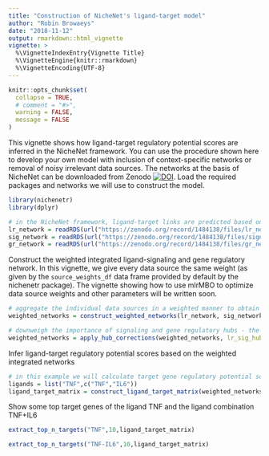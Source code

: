 ```yaml
---
title: "Construction of NicheNet's ligand-target model"
author: "Robin Browaeys"
date: "2018-11-12"
output: rmarkdown::html_vignette
vignette: >
  %\VignetteIndexEntry{Vignette Title}
  %\VignetteEngine{knitr::rmarkdown}
  %\VignetteEncoding{UTF-8}
---
```


```r
knitr::opts_chunk$set(
  collapse = TRUE,
  # comment = "#>",
  warning = FALSE,
  message = FALSE
)
```

This vignette shows how ligand-target regulatory potential scores are inferred in the NicheNet framework. You can use the procedure shown here to develop your own model with inclusion of context-specific networks or removal of noisy irrelevant data sources. The networks at the basis of NicheNet can be downloaded from Zenodo [![DOI](https://zenodo.org/badge/DOI/10.5281/zenodo.1484138.svg)](https://doi.org/10.5281/zenodo.1484138). 
Load the required packages and networks we will use to construct the model.
```r
library(nichenetr)
library(dplyr)

# in the NicheNet framework, ligand-target links are predicted based on collected biological knowledge on ligand-receptor, signaling and gene regulatory interactions
lr_network = readRDS(url("https://zenodo.org/record/1484138/files/lr_network.rds"))
sig_network = readRDS(url("https://zenodo.org/record/1484138/files/signaling_network.rds"))
gr_network = readRDS(url("https://zenodo.org/record/1484138/files/gr_network.rds"))
```

Construct the weighted integrated ligand-signaling and gene regulatory network. In this vignette, we give every data source the same weight (as given by the `source_weights_df` data frame provided by default by the nichenetr package). The vignette showing how to use mlrMBO to optimize data source weights and other parameters will be written soon.

```r
# aggregate the individual data sources in a weighted manner to obtain a weighted integrated signaling network
weighted_networks = construct_weighted_networks(lr_network, sig_network, gr_network,source_weights_df)

# downweigh the importance of signaling and gene regulatory hubs - the parameters used here are unoptimized
weighted_networks = apply_hub_corrections(weighted_networks, lr_sig_hub = 0.5, gr_hub = 0.5)
```

Infer ligand-target regulatory potential scores based on the weighted integrated networks

```r
# in this example we will calculate target gene regulatory potential scores for TNF and the ligand combination TNF+IL6
ligands = list("TNF",c("TNF","IL6"))
ligand_target_matrix = construct_ligand_target_matrix(weighted_networks, ligands, algorithm = "PPR", damping_factor = 0.5)
```

Show some top target genes of the ligand TNF and the ligand combination TNF+IL6
```r
extract_top_n_targets("TNF",10,ligand_target_matrix)
```

```r
extract_top_n_targets("TNF-IL6",10,ligand_target_matrix)
```
